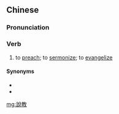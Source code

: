{{also|説教|说教}}
==Chinese==
{{zh-forms|s=说教}}

===Pronunciation===
{{zh-pron
|m=shuōjiào
|c=syut3 gaau3
|h=pfs=sot-kau
|mn=soat-kàu
|cat=v
}}

===Verb===
{{zh-verb}}

# to [[preach]]; to [[sermonize]]; to [[evangelize]]

====Synonyms====
* {{zh-l|布道}}
* {{zh-l|講道}}

[[mg:說教]]